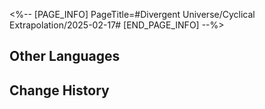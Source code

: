 <%-- [PAGE_INFO]
PageTitle=#Divergent Universe/Cyclical Extrapolation/2025-02-17#
[END_PAGE_INFO] --%>
{{Event
|name              = Cyclical Extrapolation: Simple Wishes
|image             = Event Cyclical Extrapolation Simple Wishes.png
|type              = Cyclical Extrapolation
|time_known        = yes
|time_start        = 2025-02-17 04:00:00
|time_end          = 2025-02-24 03:59:59
}}

{{Cyclical Extrapolation
|boons      = 
|curios     = Wish Upon a Star (Decrypted); Obliteration Wick Trimmer
|equations  = 
|trailblaze = 
|rewards    = Relic Remains*30; Lost Crystal*3
|boss_1_1   = Silvermane Lieutenant; Frigid Prowler; Disciples of Sanctus Medicus: Shape Shifter; Senior Staff: Team Leader; Dreamjolt Troupe's Sweet Gorilla
|boss_1_2   = Disciples of Sanctus Medicus: Shape Shifter (Bug); The Ascended (Bug); Abundance Sprite: Malefic Ape (Bug); Senior Staff: Team Leader (Bug); Aurumaton Spectral Envoy (Bug); Dreamjolt Troupe's Beyond Overcooked (Bug); Dreamjolt Troupe's Sweet Gorilla (Bug); "Past Confined and Caged" (Bug); "Tomorrow in Harmonious Chords" (Bug); "Present Inebriated in Revelry" (Bug)
|boss_2_1   = Silvermane Lieutenant (Bug); Frigid Prowler (Bug); Disciples of Sanctus Medicus: Shape Shifter (Bug); Senior Staff: Team Leader (Bug); Dreamjolt Troupe's Sweet Gorilla (Bug)
|boss_2_2   = Svarog (Complete); Stellaron Hunter: Kafka (Complete); Abundant Ebon Deer (Complete); Cloud Knight Lieutenant: Yanqing (Complete); Memory Zone Meme "Something Unto Death" (Complete)
|boss_3     = Cirrus (Complete)
|rules      = Obtain this week's Preset Constructs upon entering the first plane
|root       = Divergent Universe: The Human Comedy
}}

==Other Languages==
{{Other Languages
|en   = Cyclical Extrapolation: Simple Wishes
|zhs  = 周期演算：简陋愿望
|zht  = 週期演算：簡陋願望
|ja   = 周期演算：素朴な願い
|ko   = 주기 연산: 소박한 소원
|es   = Cálculo periódico: Deseos sencillos
|fr   = Calcul cyclique&nbsp;: Désirs simples
|ru   = Цикличное вычисление: Простые желания
|th   = การคำนวณแบบรอบ: ปรารถนาที่เรียบง่าย
|vi   = Ngoại Suy Chu Kỳ: Nguyện Vọng Giản Đơn
|de   = Zyklische Berechnung: Einfache Wünsche
|id   = Kalkulasi Siklus: Keinginan yang Sederhana
|pt   = Extrapolação Cíclica: Desejos Simples
}}

==Change History==
{{Change History|3.0}}